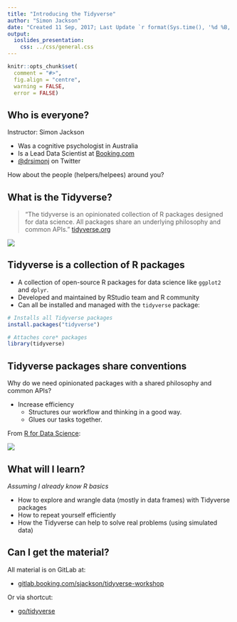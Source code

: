 ```yaml
---
title: "Introducing the Tidyverse"
author: "Simon Jackson"
date: "Created 11 Sep, 2017; Last Update `r format(Sys.time(), '%d %B, %Y')`"
output:
  ioslides_presentation:
    css: ../css/general.css
---
```


```r
knitr::opts_chunk$set(
  comment = "#>",
  fig.align = "centre",
  warning = FALSE,
  error = FALSE)
```

## Who is everyone?

Instructor: Simon Jackson

- Was a cognitive psychologist in Australia
- Is a Lead Data Scientist at [Booking.com](https://www.booking.com/)
- [\@drsimonj](https://twitter.com/drsimonj) on Twitter

How about the people (helpers/helpees) around you?

## What is the Tidyverse?

> "The tidyverse is an opinionated collection of R packages designed for data science. All packages share an underlying philosophy and common APIs." [tidyverse.org](https://www.tidyverse.org/)

![](../images/tidyverse-logo.png)

## Tidyverse is a collection of R packages

- A collection of open-source R packages for data science like `ggplot2` and `dplyr`.
- Developed and maintained by RStudio team and R community
- Can all be installed and managed with the `tidyverse` package:

```r
# Installs all Tidyverse packages
install.packages("tidyverse")

# Attaches core* packages
library(tidyverse)
```
## Tidyverse packages share conventions

Why do we need opinionated packages with a shared philosophy and common APIs?

- Increase efficiency
    - Structures our workflow and thinking in a good way.
    - Glues our tasks together.

From [R for Data Science](http://r4ds.had.co.nz/explore-intro.html):

![](../images/data-science-workflow.png)

## What will I learn?

*Assuming I already know R basics*

- How to explore and wrangle data (mostly in data frames) with Tidyverse packages
- How to repeat yourself efficiently
- How the Tidyverse can help to solve real problems (using simulated data)

## Can I get the material?

All material is on GitLab at:

- [gitlab.booking.com/sjackson/tidyverse-workshop](https://gitlab.booking.com/sjackson/tidyverse-workshop)

Or via shortcut:

- [go/tidyverse](http://go/tidyverse)
